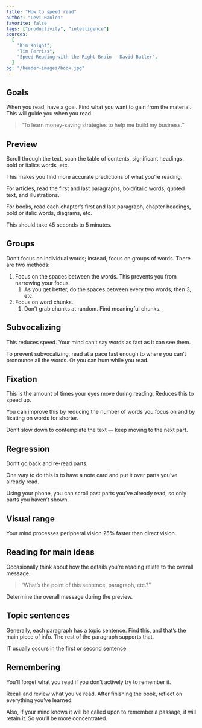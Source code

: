 ```yaml
---
title: "How to speed read"
author: "Levi Hanlen"
favorite: false
tags: ["productivity", "intelligence"]
sources:
  [
    "Kim Knight",
    "Tim Ferriss",
    "Speed Reading with the Right Brain — David Butler",
  ]
bg: "/header-images/book.jpg"
---
```


## Goals

When you read, have a goal. Find what you want to gain from the material. This will guide you when you read.

> “To learn money-saving strategies to help me build my business.”

## Preview

Scroll through the text, scan the table of contents, significant headings, bold or italics words, etc.

This makes you find more accurate predictions of what you’re reading.

For articles, read the first and last paragraphs, bold/italic words, quoted text, and illustrations.

For books, read each chapter’s first and last paragraph, chapter headings, bold or italic words, diagrams, etc.

This should take 45 seconds to 5 minutes.

## Groups

Don’t focus on individual words; instead, focus on groups of words. There are two methods:

1. Focus on the spaces between the words. This prevents you from narrowing your focus.
   1. As you get better, do the spaces between every two words, then 3, etc.
2. Focus on word chunks.
   1. Don’t grab chunks at random. Find meaningful chunks.

## Subvocalizing

This reduces speed. Your mind can’t say words as fast as it can see them.

To prevent subvocalizing, read at a pace fast enough to where you can’t pronounce all the words. Or you can hum while you read.

## Fixation

This is the amount of times your eyes move during reading. Reduces this to speed up.

You can improve this by reducing the number of words you focus on and by fixating on words for shorter.

Don’t slow down to contemplate the text — keep moving to the next part.

## Regression

Don’t go back and re-read parts.

One way to do this is to have a note card and put it over parts you’ve already read.

Using your phone, you can scroll past parts you’ve already read, so only parts you haven’t shown.

## Visual range

Your mind processes peripheral vision 25% faster than direct vision.

## Reading for main ideas

Occasionally think about how the details you’re reading relate to the overall message.

> “What’s the point of this sentence, paragraph, etc.?”

Determine the overall message during the preview.

## Topic sentences

Generally, each paragraph has a topic sentence. Find this, and that’s the main piece of info. The rest of the paragraph supports that.

IT usually occurs in the first or second sentence.

## Remembering

You'll forget what you read if you don’t actively try to remember it.

Recall and review what you’ve read. After finishing the book, reflect on everything you’ve learned.

Also, if your mind knows it will be called upon to remember a passage, it will retain it. So you’ll be more concentrated.
